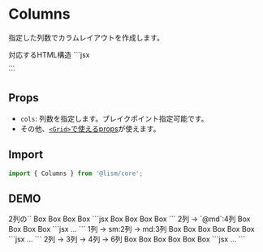 
# Columns

指定した列数でカラムレイアウトを作成します。

<Demo>
	<Demo.Title>対応するHTML構造</Demo.Title>
	<Demo.Code>
	```jsx
	<div class="l--columns" style="--gtc:{cols}">...</div>
	```
	</Demo.Code>
</Demo>


## Props
- `cols`: 列数を指定します。ブレイクポイント指定可能です。
- その他、[`<Grid>`で使えるprops](/docs/components/Grid#props)が使えます。

## Import

```js
import { Columns } from '@lism/core';
```

## DEMO

<Demo className="has--box-guide">
	<Demo.Title>
		2列の`<Columns>`
	</Demo.Title>
	<Demo.Preview resize p={15}>
		<Columns cols={2} gap={20} lismState={["has--itemGuide"]}>
			<Box bgc="pale" p="box">Box</Box>
			<Box bgc="pale" p="box">Box</Box>
			<Box bgc="pale" p="box">Box</Box>
			<Box bgc="pale" p="box">Box</Box>
		</Columns>
	</Demo.Preview>
	<Demo.Code>
		```jsx
		<Columns cols={2} gap={20}>
			<Box bgc="pale" p="box">Box</Box>
			<Box bgc="pale" p="box">Box</Box>
			<Box bgc="pale" p="box">Box</Box>
			<Box bgc="pale" p="box">Box</Box>
		</Columns>
		```
	</Demo.Code>
</Demo>


<Demo className="has--box-guide">
	<Demo.Title>
		2列 → `@md`:4列
	</Demo.Title>
	<Demo.Preview resize p={15}>
		<Columns cols={[2, null, 4]} gap={20} lismState={["has--itemGuide"]}>
			<Box bgc="pale" p="box">Box</Box>
			<Box bgc="pale" p="box">Box</Box>
			<Box bgc="pale" p="box">Box</Box>
			<Box bgc="pale" p="box">Box</Box>
		</Columns>
	</Demo.Preview>
	<Demo.Code>
		```jsx
		<Columns cols={[2, null, 4]} gap={20}>
			...
		</Columns>
		```
	</Demo.Code>
</Demo>

<Demo className="has--box-guide">
	<Demo.Title>
		1列 → sm:2列 → md:3列
	</Demo.Title>
	<Demo.Preview resize p={15}>
		<Columns cols={[1, 2, 3]} gap={20} lismState={["has--itemGuide"]}>
			<Box bgc="pale" p="box">Box</Box>
			<Box bgc="pale" p="box">Box</Box>
			<Box bgc="pale" p="box">Box</Box>
			<Box bgc="pale" p="box">Box</Box>
			<Box bgc="pale" p="box">Box</Box>
			<Box bgc="pale" p="box">Box</Box>
		</Columns>
	</Demo.Preview>
	<Demo.Code>
		```jsx
		<Columns cols={[1, 2, 3]} gap={20}>
			...
		</Columns>
		```
	</Demo.Code>
</Demo>

<Demo className="has--box-guide">
	<Demo.Title>
		2列 → 3列 → 4列 → 6列
	</Demo.Title>
	<Demo.Preview resize p={15}>
		<Columns cols={[2, 3, 4, 6]} gap={20} lismState={["has--itemGuide"]}>
			<Box bgc="pale" p="box">Box</Box>
			<Box bgc="pale" p="box">Box</Box>
			<Box bgc="pale" p="box">Box</Box>
			<Box bgc="pale" p="box">Box</Box>
			<Box bgc="pale" p="box">Box</Box>
			<Box bgc="pale" p="box">Box</Box>
		</Columns>
	</Demo.Preview>
	<Demo.Code>
		```jsx
		<Columns cols={[2, 3, 4, 6]} gap={20}>
			...
		</Columns>
		```
	</Demo.Code>
</Demo>
